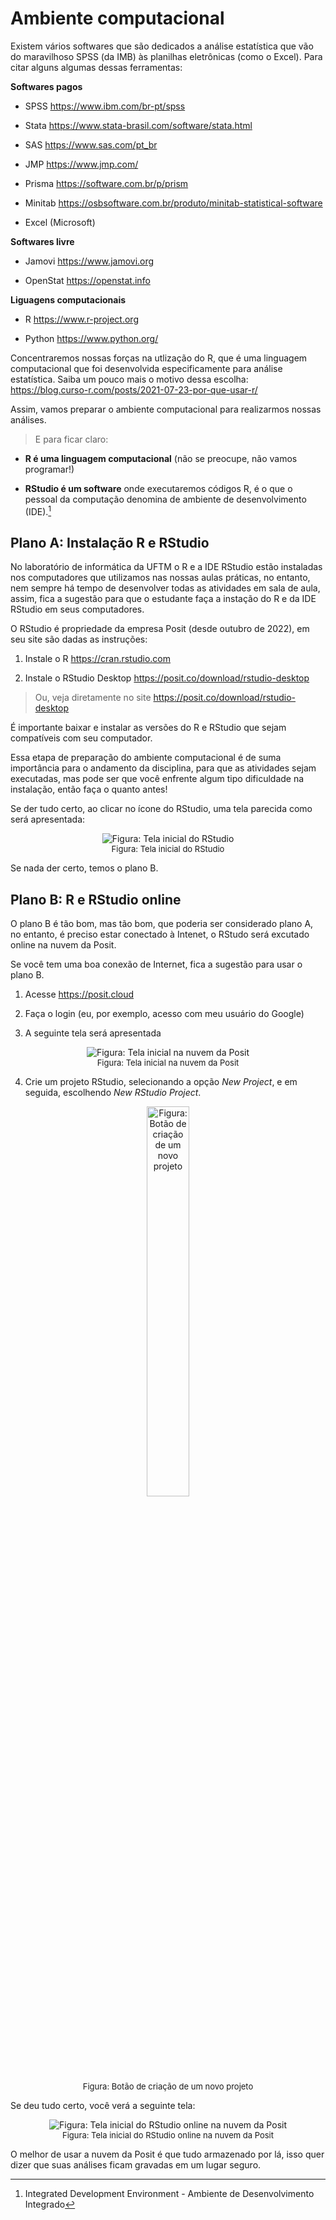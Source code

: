 # Ambiente computacional {#ambiente-computacional}

Existem vários softwares que são dedicados a análise estatística que vão do maravilhoso SPSS (da IMB) às planilhas eletrônicas (como o Excel). Para citar alguns algumas dessas ferramentas:

**Softwares pagos**

* SPSS <https://www.ibm.com/br-pt/spss>

* Stata <https://www.stata-brasil.com/software/stata.html>

* SAS <https://www.sas.com/pt_br>

* JMP <https://www.jmp.com/>

* Prisma <https://software.com.br/p/prism>

* Minitab <https://osbsoftware.com.br/produto/minitab-statistical-software>

* Excel (Microsoft)

**Softwares livre**

* Jamovi <https://www.jamovi.org>

* OpenStat <https://openstat.info>

**Liguagens computacionais**

* R <https://www.r-project.org>

* Python <https://www.python.org/> 

Concentraremos nossas forças na utlização do R, que é uma linguagem computacional que foi desenvolvida especificamente para análise estatística. Saiba um pouco mais o motivo dessa escolha: <https://blog.curso-r.com/posts/2021-07-23-por-que-usar-r/>

Assim, vamos preparar o ambiente computacional para realizarmos nossas análises. 

> E para ficar claro:

* **R é uma linguagem computacional** (não se preocupe, não vamos programar!)

* **RStudio é um software** onde executaremos códigos R, é o que o pessoal da computação denomina de ambiente de desenvolvimento (IDE).^[Integrated Development Environment - Ambiente de Desenvolvimento Integrado]

## Plano A: Instalação R e RStudio

No laboratório de informática da UFTM o R e a IDE RStudio estão instaladas nos computadores que utilizamos nas nossas aulas práticas, no entanto, nem sempre há tempo de desenvolver todas as atividades em sala de aula, assim, fica a sugestão para que o estudante faça a instação do R e da IDE RStudio em seus computadores.

O RStudio é propriedade da empresa Posit (desde outubro de 2022), em seu site são dadas as instruções:

1. Instale o R <https://cran.rstudio.com>

2. Instale o RStudio Desktop <https://posit.co/download/rstudio-desktop>

> Ou, veja diretamente no site <https://posit.co/download/rstudio-desktop>

É importante baixar e instalar as versões do R e RStudio que sejam compatíveis com seu computador.

Essa etapa de preparação do ambiente computacional é de suma importância para o andamento da disciplina, para que as atividades sejam executadas, mas pode ser que você enfrente algum tipo dificuldade na instalação, então faça o quanto antes!

Se der tudo certo, ao clicar no ícone do RStudio, uma tela parecida como será apresentada:

<center>![<font size="2"> Figura: Tela inicial do RStudio</font>](telaRStudio.png)
</center>

Se nada der certo, temos o plano B.

## Plano B: R e RStudio online

O plano B é tão bom, mas tão bom, que poderia ser considerado plano A, no entanto, é preciso estar conectado à Intenet, o RStudo será excutado online na nuvem da Posit. 

Se você tem uma boa conexão de Internet, fica a sugestão para usar o plano B.

1. Acesse <https://posit.cloud>

2. Faça o login (eu, por exemplo, acesso com meu usuário do Google)

3. A seguinte tela será apresentada 

<center>![<font size="2">Figura: Tela inicial na nuvem da Posit</font>](telaPosit.png)
</center>

4. Crie um projeto RStudio, selecionando a opção _New Project_, e em seguida, escolhendo _New RStudio Project_.

<center>![<font size="2">Figura: Botão de criação de um novo projeto</font>](telaCriarProjetoRStudio.png){width=40%}
</center>

Se deu tudo certo, você verá a seguinte tela:

<center>![<font size="2">Figura: Tela inicial do RStudio online na nuvem da Posit</font>](telaRStudioPosit.png)
</center>

O melhor de usar a nuvem da Posit é que tudo armazenado por lá, isso quer dizer que suas análises ficam gravadas em um lugar seguro.
